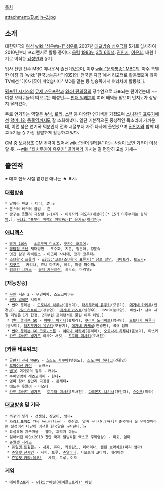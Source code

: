 [[목차]]

attachment:/Eunjin~2.jpg

== 소개 ==
대한민국의 [[여성]] [[wiki:"성우#s-1" 성우]]로 2007년 [[대교방송 성우극회]] 5기로 입사하여 2010년부터 프리랜서로 활동 중이다. [[음력]] [[1983년]] [[3월 6일]]생. [[권인지]], [[이윤희]], 대원 1기로 이적한 [[김성연]]과 동기.

입사 전엔 전주 MBC 아나운서 출신이었으며, 이후 [[wiki:"문화방송" MBC]]의 '아주 특별한 아침'과 [wiki:"한국방송공사" KBS]의 '전국은 지금'에서 리포터로 활동했으며 육아TV에선 '이야기꽃이 피었습니다' MC를 맡는 등 방송쪽에서 여러차례 활동했다.

[[펌프킨 시저스]]의 [[뮤제 카우프란]]과 [[와라! 편의점]]의 정수연으로 대표되는 편이었는데 ~~여성 오타쿠들의 떠오르는 혜성인~~ [[썬더 일레븐]]에 여러 배역을 맡으며 인지도가 상당히 올라갔다.

주로 연기하는 역할은 [[누님]], [[로리]], [[소년]] 등 다양한 연기색을 가졌으며 [[소녀왕국 표류기]]에선 [[할머니]]와 [[동물]]역까지도 잘 소화해냈다. 일단 기본적으론 중성적인 목소리에 가까운데, 이런 넓은 연기폭 덕분인지 전속 시절부터 자주 타사에 출연했으며 [[권인지]]와 함께 대교 5기들 중 가장 활발하게 활동하고 있다.

CM 중 보람상조 CM 경력이 있어서 [[wiki:"썬더 일레븐" 아는 사람이 보면]] 기분이 이상할 듯. --[[wiki:"타치무카이 유우키" 골키퍼]]가 가시는 길 편안히 모실 기세--

== 출연작 ==
※ 대교 전속 시절 맡았던 애니는 ★ 표시.

=== [[대원방송]] ===
 * 날아라 팬코 - 디디, 로니★
 * 몬스터 버스터 클럽 - 존
 * [[짱구는 못말려]] 극장판 1~14기 - [[이시자카 미도리]](채성아)[* 15기 이후부터는 [[김하영]].], [[wiki:"흑부리 마왕의 야망#s-1" 유키노(하리순)]]★

=== [[애니맥스]] ===
 * [[딸기 100%]] - [[소토무라 미스즈]], [[무카이 코즈에]]★
 * [[명탐정 코난]] 재더빙판 - 조수화, 지은, 정은아, 강문숙
 * 멋진 탐정 라비린스 - 이즈미 사나에, 코가 코우타★
 * [[소녀왕국 표류기]] - [[wiki:"코토(소녀왕국 표류기)" 장로 할멈]], [[시마토라]], [[토노씨]]★
 * [[지구로]] - 카리나, 죠나 마츠카, 에라, 미셸 파이퍼★
 * [[펌프킨 시저스]] - [[뮤제 카우프란]], 솔리스, 마리엘★

=== [재능방송] ===
 * [[무민]] 시즌 2 - 무민마마, 스노크메이든
 * [[썬더 일레븐]] 시리즈
  * 썬더 일레븐 - [[오토나시 하루나]](음보미), [[타치무카이 유우키]](모용기), [[메가네 카케루]](안경민), [[키라 히토미코]](장동연), [[메가네 카즈토]](안경우), 아츠야(눈태양), 셰인★[* 전속 시절 더빙은 1기 한정. 2기부턴 프리랜서로 풀린 이후 더빙.]
  * [[썬더 일레븐 GO]] - [[야마나 아카네]](홍체리), [[쿠라마 노리히토]](맹규민), [[오토나시 하루나]](음보미), [[타치무카이 유우키]](모용기), [[메가네 카케루]](안경민), 국태 엄마
  * [[썬더 일레븐 GO 크로노스톤]] - [[야마나 아카네]](홍체리), [[오토나시 하루나]](음보미), 타스케
 * [[카드 파이트 뱅가드]] 아시아 서킷 - [[토쿠라 미사키]](도서진)

=== [카툰 네트워크] ===
 * [[골판지 전사 WARS]] - [[호소노 사쿠야]](맹승도), [[소노야마 하나코]](전꽃잎)
 * [[꼬마여신 카린]] - 뉴크스★
 * [[벤10]] 과거로의 질주 - 캐쉬★
 * [[수퍼멍멍이 레츠고테피]] - 한나★
 * 엄마 찾아 삼만리 극장판 - 콘체타★
 * 에드는 못말려 - 버스터
 * [[카드 파이트 뱅가드]] - [[토쿠라 미사키]](도서진), [[다이몬지 나기사]](황민지), [[스이코]](미라)

=== [[대교어린이TV|대교방송]] 및 기타 ===
 * 까꾸의 일기 - 선생님, 장군이, 엄마★
 * [[와라! 편의점]] The Animation - 정수연, 알바 누나(5.5화)[* 중국에서 온 유학생이라는 설정이라 대단히 어색한 한국말을 구사한다.]★
 * 요절복통 지구마을 - 엄마, 과학자 아들★
 * 잃어버린 씨앗(2013 천안 국제 웰빙식품 엑스포 주제영상) - 미로, 엄마
 * [[쥬얼펫 시리즈]]
  * [[쥬얼펫 트윙클☆]] - [[사피(쥬얼펫 시리즈)|사피]], 쥬디, 카트린느, 페어리나, 셀린 브라이트(마리 엄마)
  * [[쥬얼펫 선샤인]] - 사피, 토루, [[쥬얼리나]], 사오토메 코마치, 내레이션
  * [[쥬얼펫 키라☆데코!]] - 사피, 토루, 이오

=== 게임 ===
 * [[메이플스토리]] - [[wiki:"베릴(메이플스토리)" 베릴]]
